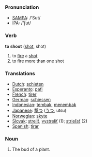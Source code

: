 === Pronunciation ===
*[[w:SAMPA|SAMPA]]: /'Sut/
*[[w:IPA|IPA]]: /'ʃut/

=== Verb ===

'''to shoot''' ([[shot]], shot)

# to [[fire]] a [[shot]]
# to fire more than one shot

=== Translations ===
*[[Dutch]]: [[schieten]]
*[[Esperanto]]: [[pafi]]
*[[French]]: [[tirer]]
*[[German]]: [[schiessen]]
*[[Indonesian]]: [[tembak]], [[tembak|menembak]]
*[[Japanese]]: [[撃つ]] ([[うつ]], utsu)
*[[Norwegian]]: [[skyte]]
*[[Slovak]]: [[streliť]], [[vystreliť]] (1); [[strieľať]] (2)
*[[Spanish]]: [[tirar]]

=== Noun ===

# The bud of a plant.